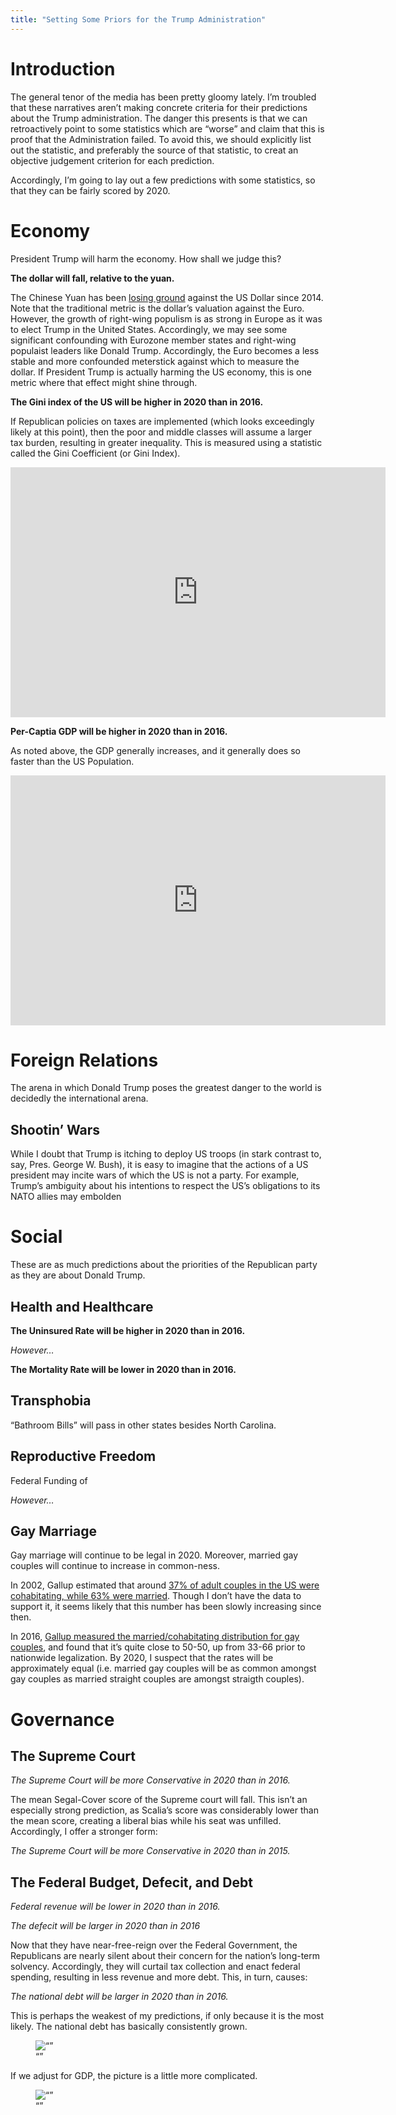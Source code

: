 ```yaml
---
title: "Setting Some Priors for the Trump Administration"
---
```


# Introduction

The general tenor of the media has been pretty gloomy lately. I'm troubled that these narratives aren't making concrete criteria for their predictions about the Trump administration. The danger this presents is that we can retroactively point to some statistics which are "worse" and claim that this is proof that the Administration failed. To avoid this, we should explicitly list out the statistic, and preferably the source of that statistic, to creat an objective judgement criterion for each prediction.

Accordingly, I'm going to lay out a few predictions with some statistics, so that they can be fairly scored by 2020.

# Economy

President Trump will harm the economy. How shall we judge this?

**The dollar will fall, relative to the yuan.**

The Chinese Yuan has been [losing ground](https://www.google.com/finance?q=CURRENCY%3ACNY&ei=tZR-WJGwCsmLe__FufAM) against the US Dollar since 2014. Note that the traditional metric is the dollar's valuation against the Euro. However, the growth of right-wing populism is as strong in Europe as it was to elect Trump in the United States. Accordingly, we may see some significant confounding with Eurozone member states and right-wing populaist leaders like Donald Trump. Accordingly, the Euro becomes a less stable and more confounded meterstick against which to measure the dollar. If President Trump is actually harming the US economy, this is one metric where that effect might shine through.

**The Gini index of the US will be higher in 2020 than in 2016.**

If Republican policies on taxes are implemented (which looks exceedingly likely at this point), then the poor and middle classes will assume a larger tax burden, resulting in greater inequality. This is measured using a statistic called the Gini Coefficient (or Gini Index).

<iframe src="http://data.worldbank.org/share/widget?end=2013&indicators=SI.POV.GINI&locations=US&start=1986&view=chart" width='600' height='400' frameBorder='0' scrolling="no" />

**Pres. Trump's personal wealth will grow faster than US GDP.**

As of September 2016, [Forbes Estimates](http://www.forbes.com/sites/jenniferwang/2016/09/28/the-definitive-look-at-donald-trumps-wealth-new/#20232c2e7e2d) that Donald Trump holds approximately \$3.7 Billion in assets. Since the end of the Great Recession, the US has managed to scrape out an average of roughly 2% GDP annually. If we keep that pace, Pres. Trump's assets should grow to around \$4 Billion by 2020. Estimates of Donald Trump's net worth have a [pretty high variance](http://www.theatlantic.com/politics/archive/2011/04/weve-been-trying-figure-out-how-much-trump-worth-20-years/349875/). However, I expect Forbes will judge his holdings to be worth significantly more than $4 Billion in 2020, lending credence to the claims of effectively corrupt behavior by the President.

*However...*

**The GDP in 2020 will be higher in 2020 than in 2016.**

It generally increases:

<iframe width="600" height="400" frameborder="0" scrolling="no" marginwidth="0" marginheight="0" src="https://www.google.com/publicdata/embed?ds=d5bncppjof8f9_&amp;ctype=l&amp;strail=false&amp;bcs=d&amp;nselm=h&amp;met_y=ny_gdp_mktp_cd&amp;scale_y=lin&amp;ind_y=false&amp;rdim=region&amp;idim=country:USA:CHN&amp;idim=region:ECS:LCN:MEA:SAS:SSF&amp;ifdim=region&amp;hl=en_US&amp;dl=en&amp;ind=false"></iframe>

**Per-Captia GDP will be higher in 2020 than in 2016.**

As noted above, the GDP generally increases, and it generally does so faster than the US Population.

<iframe width="600" height="400" frameborder="0" scrolling="no" marginwidth="0" marginheight="0" src="https://www.google.com/publicdata/embed?ds=d5bncppjof8f9_&amp;ctype=l&amp;strail=false&amp;bcs=d&amp;nselm=h&amp;met_y=ny_gdp_pcap_kd&amp;scale_y=lin&amp;ind_y=false&amp;rdim=region&amp;idim=country:USA:CHN&amp;idim=region:ECS:LCN:MEA:SAS:SSF&amp;ifdim=region&amp;hl=en_US&amp;dl=en&amp;ind=false"></iframe>

# Foreign Relations

The arena in which Donald Trump poses the greatest danger to the world is decidedly the international arena. 

## Shootin' Wars

While I doubt that Trump is itching to deploy US troops (in stark contrast to, say, Pres. George W. Bush), it is easy to imagine that the actions of a US president may incite wars of which the US is not a party. For example, Trump's ambiguity about his intentions to respect the US's obligations to its NATO allies may embolden 

# Social

These are as much predictions about the priorities of the Republican party as they are about Donald Trump.

## Health and Healthcare

**The Uninsured Rate will be higher in 2020 than in 2016.**

*However...*

**The Mortality Rate will be lower in 2020 than in 2016.**

## Transphobia

"Bathroom Bills" will pass in other states besides North Carolina. 

## Reproductive Freedom

Federal Funding of 

*However...*

## Gay Marriage

Gay marriage will continue to be legal in 2020. Moreover, married gay couples will continue to increase in common-ness.

In 2002, Gallup estimated that around [37% of adult couples in the US were cohabitating, while 63% were married](http://www.gallup.com/poll/109402/Age-24-Marriage-Wins.aspx?g_source=Cohabitation&g_medium=search&g_campaign=tiles). Though I don't have the data to support it, it seems likely that this number has been slowly increasing since then.

In 2016, [Gallup measured the married/cohabitating distribution for gay couples](http://www.gallup.com/poll/193055/sex-marriages-one-year-supreme-court-verdict.aspx?g_source=Social%20Issues&g_medium=newsfeed&g_campaign=tiles), and found that it's quite close to 50-50, up from 33-66 prior to nationwide legalization. By 2020, I suspect that the rates will be approximately equal (i.e. married gay couples will be as common amongst gay couples as married straight couples are amongst straigth couples).


# Governance

## The Supreme Court

*The Supreme Court will be more Conservative in 2020 than in 2016.*

The mean Segal-Cover score of the Supreme court will fall. This isn't an especially strong prediction, as Scalia's score was considerably lower than the mean score, creating a liberal bias while his seat was unfilled. Accordingly, I offer a stronger form:

*The Supreme Court will be more Conservative in 2020 than in 2015.*

## The Federal Budget, Defecit, and Debt

*Federal revenue will be lower in 2020 than in 2016.*

*The defecit will be larger in 2020 than in 2016*

Now that they have near-free-reign over the Federal Government, the Republicans are nearly silent about their concern for the nation's long-term solvency. Accordingly, they will curtail tax collection and enact federal spending, resulting in less revenue and more debt. This, in turn, causes:

*The national debt will be larger in 2020 than in 2016.*

This is perhaps the weakest of my predictions, if only because it is the most likely. The national debt has basically consistently grown.

![""](https://upload.wikimedia.org/wikipedia/en/9/92/GDP_to_Federal_debt_of_the_United_States.png)

If we adjust for GDP, the picture is a little more complicated.

![""](https://upload.wikimedia.org/wikipedia/commons/0/05/51129-land-summaryfigure1%281%29.png)



